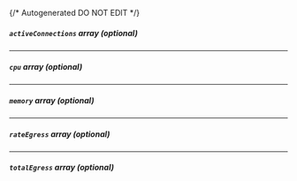 {/* Autogenerated DO NOT EDIT  */}
##### `activeConnections` _array (optional)_

---
##### `cpu` _array (optional)_

---
##### `memory` _array (optional)_

---
##### `rateEgress` _array (optional)_

---
##### `totalEgress` _array (optional)_


